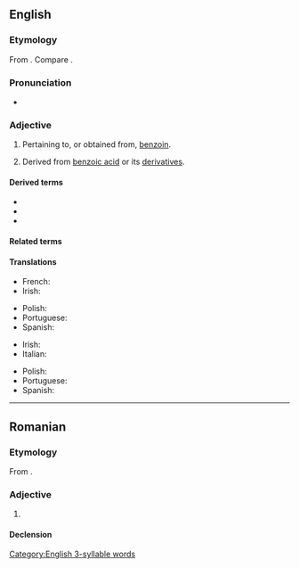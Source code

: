 ==English==

===Etymology===
From {{af|en|benzene|-oic}}. Compare {{cog|fr|benzoïque}}.

===Pronunciation===
* {{audio|en|en-us-benzoic.ogg|Audio (US)}}

===Adjective===
{{en-adj|-}}

# Pertaining to, or obtained from, [[benzoin]].
# {{lb|en|organic chemistry}} Derived from [[benzoic acid]] or its [[derivative]]s.

====Derived terms====
* {{l|en|benzoate}}
* {{l|en|benzoic acid}}
* {{l|en|benzoic anhydride}}

====Related terms====
{{rel3|en|benzaldehyde|benzoate|benzocaine|benzofuran|benzol|benzoyl}}

====Translations====
{{trans-top|pertaining to, or obtained from, benzoin}}
* French: {{t+|fr|benzoïque}}
* Irish: {{t|ga|beansóch}}
{{trans-mid}}
* Polish: {{t|pl|benzoesowy}}
* Portuguese: {{t|pt|benzoico}}
* Spanish: {{t|es|benzoico}}
{{trans-bottom}}

{{trans-top|derived from benzoic acid or its derivatives}}
* Irish: {{t|ga|beansóch}}
* Italian: {{t+|it|benzoico}}
{{trans-mid}}
* Polish: {{t|pl|benzoesowy}}
* Portuguese: {{t|pt|benzoico}}
* Spanish: {{t|es|benzoico}}
{{trans-bottom}}

[[Category:English 3-syllable words]]

----

==Romanian==

===Etymology===
From {{bor|ro|fr|benzoïque}}.

===Adjective===
{{ro-adj}}

# {{l|en|benzoic}}

====Declension====
{{ro-decl-adj}}